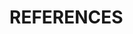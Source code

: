 \clearpage

# REFERENCES

<!-- Needed to properly number appendices after the References section -->
<div id="refs"></div>
